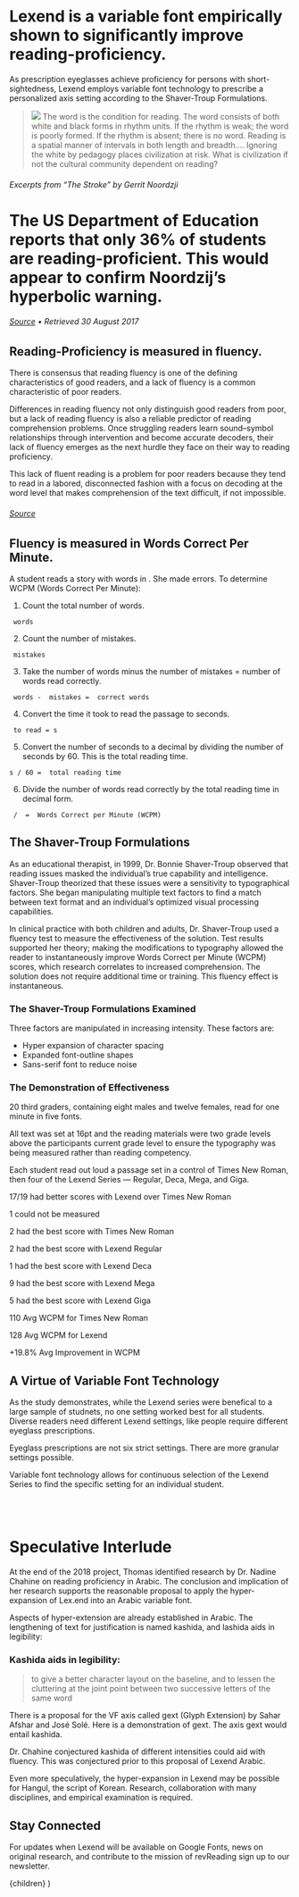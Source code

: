 


<Intro>

# Lexend is a variable font empirically shown to significantly improve reading-proficiency.

As prescription eyeglasses achieve proficiency for persons with short-sightedness, Lexend employs variable font technology to prescribe a personalized axis setting according to the Shaver-Troup Formulations.

> ![](/static/images/noordzji-cover-cut.png) The word is the condition for reading. The word consists of both white and black forms in rhythm units. If the rhythm is weak; the word is poorly formed. If the rhythm is absent; there is no word. Reading is a spatial manner of intervals in both length and breadth.... Ignoring the white by pedagogy places civilization at risk. What is civilization if not the cultural community dependent on reading?

###### Excerpts from “The Stroke” by Gerrit Noordzji

# The US Department of Education reports that **only <AnimatedNumber>36</AnimatedNumber>% of students are reading-proficient.** This would appear to confirm Noordzij’s hyperbolic warning.

###### [Source](https://www.nationsreportcard.gov/reading_math_2015/#reading?grade=4) • Retrieved 30 August 2017


</Intro>

<Flex>
<Left sticky>
  <Page>
    <ReadingSimulator family="Lexend" disabled={['family']} />
  </Page>
</Left>

<Right>

## Reading-Proficiency is measured in fluency.

There is consensus that reading fluency is one of the defining characteristics of good readers, and a lack of fluency is a common characteristic of poor readers.

Differences in reading fluency not only distinguish good readers from poor, but a lack of reading fluency is also a reliable predictor of reading comprehension problems. Once struggling readers learn sound–symbol relationships through intervention and become accurate decoders, their lack of fluency emerges as the next hurdle they face on their way to reading proficiency.

This lack of fluent reading is a problem for poor readers because they tend to read in a labored, disconnected fashion with a focus on decoding at the word level that makes comprehension of the text difficult, if not impossible.


######  [Source](https://www.fcrr.org/publications/publicationspdffiles/hudson_lane_pullen_readingfluency_2005.pdf)

## Fluency is measured in Words Correct Per Minute.

A student reads a story with <TotalNumberOfWords/> words in <TotalAmountOfTime/>. She made <TotalNumberOfErrors/> errors. To determine WCPM (Words Correct Per Minute):

1. Count the total number of words.
  <pre><code><TotalNumberOfWords/> words</code></pre>
2. Count the number of mistakes.
  <pre><code><TotalNumberOfErrors/> mistakes</code></pre>
3. Take the number of words minus the number of mistakes = number of words read correctly.
  <pre><code><TotalNumberOfWords/> words - <TotalNumberOfErrors/> mistakes = <TotalNumberOfCorrectWords/> correct words</code></pre>
4. Convert the time it took to read the passage to seconds.
  <pre><code><TotalAmountOfTime/> to read = <TotalAmountOfTime as="seconds"/>s</code></pre>
5. Convert the number of seconds to a decimal by dividing the number of seconds by 60. This is the total reading time.
  <pre><code><TotalAmountOfTime as="seconds"/>s / 60 = <TotalAmountOfTime as="decimal"/> total reading time</code></pre>
6. Divide the number of words read correctly by the total reading time in decimal form.
  <pre><code><TotalNumberOfCorrectWords/> / <TotalAmountOfTime as="decimal"/> = <TotalWordsCorrectPerMinute/> Words Correct per Minute (WCPM)</code></pre>

</Right>

</Flex>

<Flex>

<Left>

## The Shaver-Troup Formulations

As an educational therapist, in 1999, Dr. Bonnie Shaver-Troup observed that reading issues masked the individual’s true capability and intelligence. Shaver-Troup theorized that these issues were a sensitivity to typographical factors. She began manipulating multiple text factors to find a match between text format and an individual’s optimized visual processing capabilities.

In clinical practice with both children and adults, Dr. Shaver-Troup used a fluency test to measure the effectiveness of the solution. Test results supported her theory; making the modifications to typography allowed the reader to instantaneously improve Words Correct per Minute (WCPM) scores, which research correlates to increased comprehension. The solution does not require additional time or training. This fluency effect is instantaneous.

### The Shaver-Troup Formulations Examined
Three factors are manipulated in increasing intensity. These factors are:

- Hyper expansion of character spacing
- Expanded font-outline shapes
- Sans-serif font to reduce noise

### The Demonstration of Effectiveness

20 third graders, containing eight males and twelve females, read for one minute in five fonts.

All text was set at 16pt and the reading materials were two grade levels above the participants current grade level to ensure the typography was being measured rather than reading competency.

Each student read out loud a passage set in a control of Times New Roman, then four of the Lexend Series — Regular, Deca, Mega, and Giga.

</Left>

<Right sticky top="1vw">

<Tester weight="regular" />
<Tester weight="deca"/>
<Tester weight="mega"/>
<Tester weight="giga"/>

</Right>

</Flex>

<Flex>

<Left sticky>

<Page>
  <ReadingSimulator/>
</Page>
</Left>

<Right width="50%">
<ChartsII/>
</Right>

</Flex>

<ChartStats>

17/19 had better scores with Lexend over Times New Roman

1 could not be measured

2 had the best score with Times New Roman

2 had the best score with Lexend Regular

1 had the best score with Lexend Deca

9 had the best score with Lexend Mega

5 had the best score with Lexend Giga


110 Avg WCPM for Times New Roman

128 Avg WCPM for Lexend

+19.8% Avg Improvement in WCPM

</ChartStats>

<Flex>
<Left>

## A Virtue of Variable Font Technology

As the study demonstrates, while the Lexend series were benefical to a large sample of studnets, no one setting worked best for all students. Diverse readers need different Lexend settings, like people require different eyeglass prescriptions.

Eyeglass prescriptions are not six strict settings. There are more granular settings possible.

Variable font technology allows for continuous selection of the Lexend Series to find the specific setting for an individual student.

<br/>
<br/>

<Tester/>
</Left>
<Right sticky>
<Page>
  <ReadingSimulator family="Lexend" disabled={['family']}/>
</Page>
</Right>
</Flex>

<Intro>


# Speculative Interlude

At the end of the 2018 project, Thomas identified research by Dr. Nadine Chahine on reading proficiency in Arabic. The conclusion and implication of her research supports the reasonable proposal to apply the hyper-expansion of Lex.end into an Arabic variable font.

Aspects of hyper-extension are already established in Arabic. The lengthening of text for justification is named kashida, and lashida aids in legibility:

### Kashida aids in legibility:

>to give a better character layout on the baseline, and to lessen the cluttering at the joint point between two successive letters of the same word

There is a proposal for the VF axis called gext (Glyph Extension) by Sahar Afshar and José Solé. Here is a demonstration of gext. The axis gext would entail kashida.

Dr. Chahine conjectured kashida of different intensities could aid with fluency. This was conjectured prior to this proposal of Lexend Arabic.

Even more speculatively, the hyper-expansion in Lexend may be possible for Hangul, the script of Korean. Research, collaboration with many disciplines, and empirical examination is required.

## Stay Connected

For updates when Lexend will be available on Google Fonts, news on original research, and contribute to the mission of revReading sign up to our newsletter.



</Intro>

  <Layout>
    <TypeChoicesProvider>
    <ReadingSimulatorProvider>
      {children}
    </ReadingSimulatorProvider>
    </TypeChoicesProvider>
  </Layout>
)

